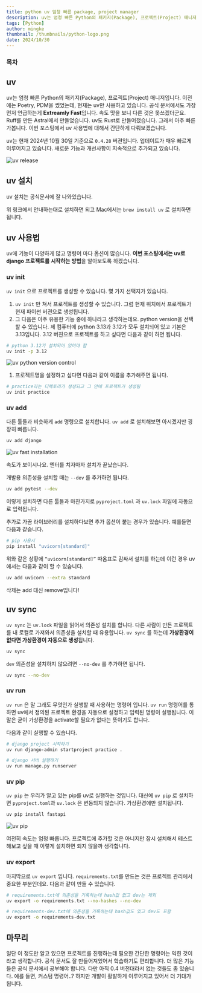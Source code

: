 ```yaml
---
title: python uv 엄청 빠른 package, project manager
description: uv는 엄청 빠른 Python의 패키지(Package), 프로젝트(Project) 매니저입니다. Ruff를 만든 Astral에서 만들었습니다. uv도 Rust로 만들어졌습니다. 그래서 아주 빠른가봅니다. 이번 포스팅에서 uv 사용법에 대해서 간단하게 다뤄보겠습니다.
tags: [Python]
author: mingke
thumbnail: /thumbnails/python-logo.png
date: 2024/10/30
---
```


### 목차

## uv

uv는 엄청 빠른 Python의 패키지(Package), 프로젝트(Project) 매니저입니다. 이전에는 Poetry, PDM을 썼었는데, 현재는 uv만 사용하고 있습니다. 공식 문서에서도 가장 먼저 언급하는게 **Extreamly Fast**입니다. 속도 맛을 보니 다른 것은 못쓰겠더군요. Ruff를 만든 Astral에서 만들었습니다. uv도 Rust로 만들어졌습니다. 그래서 아주 빠른가봅니다. 이번 포스팅에서 uv 사용법에 대해서 간단하게 다뤄보겠습니다.

uv는 현재 2024년 10월 30일 기준으로 `0.4.28` 버젼입니다. 업데이트가 매우 빠르게 이루어지고 있습니다. 새로운 기능과 개선사항이 지속적으로 추가되고 있습니다.

<Image
  src="/python-uv/0.png"
  alt="uv release"
  caption="uv는 빠르게 업데이트 되는 중이네요"
  fullWidth={false}
/>

## uv 설치

uv 설치는 공식문서에 잘 나와있습니다.

<Link url="https://docs.astral.sh/uv/#getting-started" />

위 링크에서 안내하는대로 설치하면 되고 Mac에서는 `brew install uv` 로 설치하면 됩니다.

## uv 사용법

uv에 기능이 다양하게 많고 명령어 마다 옵션이 많습니다. **이번 포스팅에서는 uv로 django 프로젝트를 시작하는 방법**을 알아보도록 하겠습니다.

### uv init

`uv init` 으로 프로젝트를 생성할 수 있습니다. 몇 가지 선택지가 있습니다.

1. `uv init` 만 쳐서 프로젝트를 생성할 수 있습니다. 그럼 현재 위치에서 프로젝트가 현재 파이썬 버젼으로 생성됩니다.
2. 그 다음은 아주 유용한 기능 중에 하나라고 생각하는데요. python version을 선택할 수 있습니다. 제 컴퓨터에 python 3.13과 3.12가 모두 설치되어 있고 기본은 3.13입니다. 3.12 버젼으로 프로젝트를 하고 싶다면 다음과 같이 하면 됩니다.

```bash
# python 3.12가 설치되어 있어야 함
uv init -p 3.12
```

<Image
  src="/python-uv/01.png"
  alt="uv python version control"
  caption="uv로 python 버젼 쉽게 바꾸기 가능"
  fullWidth={false}
/>

1. 프로젝트명을 설정하고 싶다면 다음과 같이 이름을 추가해주면 됩니다.

```bash
# practice라는 디렉토리가 생성되고 그 안에 프로젝트가 생성됨
uv init practice
```

### uv add

다른 툴들과 비슷하게 `add` 명령으로 설치합니다. `uv add` 로 설치해보면 아시겠지만 굉장히 빠릅니다.

```bash
uv add django
```

<Image src="/python-uv/02.png" alt="uv fast installation" caption="uv의 빠른 설치 속도" />

속도가 보이시나요. 엔터를 치자마자 설치가 끝났습니다.

개발용 의존성을 설치할 때는 `--dev` 를 추가하면 됩니다.

```bash
uv add pytest --dev
```

이렇게 설치하면 다른 툴들과 마찬가지로 `pyproject.toml` 과 `uv.lock` 파일에 자동으로 입력됩니다.

추가로 가끔 라이브러리를 설치하다보면 추가 옵션이 붙는 경우가 있습니다. 예를들면 다음과 같습니다.

```bash
# pip 사용시
pip install "uvicorn[standard]"
```

위와 같은 상황에 `“uvicorn[standard]”` 따옴표로 감싸서 설치를 하는데 이런 경우 uv에서는 다음과 같이 할 수 있습니다.

```bash
uv add uvicorn --extra standard
```

<Callout emoji="💡">삭제는 add 대신 remove입니다!</Callout>

## uv sync

`uv sync` 는 `uv.lock` 파일을 읽어서 의존성 설치를 합니다. 다른 사람이 만든 프로젝트를 내 로컬로 가져와서 의존성을 설치할 때 유용합니다. `uv sync` 를 하는데 **가상환경이 없다면 가상환경이 자동으로 생성**됩니다.

```bash
uv sync
```

`dev` 의존성을 설치하지 않으려면 `--no-dev` 를 추가하면 됩니다.

```bash
uv sync --no-dev
```

### uv run

`uv run` 은 말 그래도 무엇인가 실행할 때 사용하는 명령어 입니다. `uv run` 명령어를 통하면 uv에서 정의된 프로젝트 환경을 자동으로 설정하고 입력된 명령이 실행됩니다. 이 말은 굳이 가상환경을 activate할 필요가 없다는 뜻이기도 합니다.

다음과 같이 실행할 수 있습니다.

```bash
# django project 시작하기
uv run django-admin startproject practice .

# django 서버 실행하기
uv run manage.py runserver
```

### uv pip

`uv pip` 는 우리가 알고 있는 pip를 uv로 실행하는 것입니다. 대신에 `uv pip` 로 설치하면 `pyproject.toml`과 `uv.lock` 은 변동되지 않습니다. 가상환경에만 설치됩니다.

```bash
uv pip install fastapi
```

<Image src="/python-uv/03.png" alt="uv pip" caption="uv pip로 설치하기" fullWidth={false} />

여전히 속도는 엄청 빠릅니다. 프로젝트에 추가할 것은 아니지만 잠시 설치해서 테스트해보고 싶을 때 이렇게 설치하면 되지 않을까 생각합니다.

### uv export

마지막으로 `uv export` 입니다. `requirements.txt`를 만드는 것은 프로젝트 관리에서 중요한 부분인데요. 다음과 같이 만들 수 있습니다.

```bash
# requirements.txt에 의존성을 기록하는데 hash값 없고 dev는 제외
uv export -o requirements.txt --no-hashes --no-dev

# requirements-dev.txt에 의존성을 기록하는데 hash값도 있고 dev도 포함
uv export -o requirements-dev.txt
```

## 마무리

일단 이 정도만 알고 있으면 프로젝트를 진행하는데 필요한 간단한 명령어는 익힌 것이라고 생각합니다. 공식 문서도 잘 만들어져있어서 학습하기도 편리합니다. 더 많은 기능들은 공식 문서에서 공부해야 합니다. 다만 아직 0.4 버전대라서 없는 것들도 좀 있습니다. 예를 들면, 커스텀 명령어..? 하지만 개발이 활발하게 이루어지고 있어서 더 기대가 됩니다.

<Link url="https://docs.astral.sh/uv/" />

<Link url="https://chaechae.life/blog/ruff-linter-formatter" />
